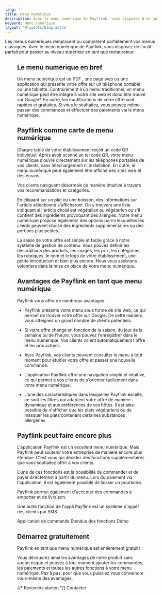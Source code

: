```yaml
---
lang: fr
title: Menu numérique
description: Avec le menu numérique de Payflink, vous disposez d'un outil flexible et puissant pour représenter de manière optimale l'offre de votre restaurant, bar ou de votre café.
keyword: Menu numérique
layout: '@layouts/Blog.astro'
---
```



Les menus numériques remplacent ou complètent parfaitement vos menus classiques. Avec le menu numérique de Payflink, vous disposez de l'outil parfait pour passer au niveau supérieur en tant que restaurateur.

<Figure
  caption="Menu numérique"
  src={import('../../images/restaurant-bestell-app.png')}
/>

## Le menu numérique en bref

Un menu numérique est un PDF , une page web ou une application qui présente votre offre sur un téléphone portable ou une tablette. Contrairement à un menu traditionnel, un menu numérique peut être intégré à votre site web et donc être trouvé sur Google*. En outre, les modifications de votre offre sont rapides et gratuites. Si vous le souhaitez, vous pouvez même passer des commandes et effectuer des paiements via le menu numérique.

## Payflink comme carte de menu numérique

Chaque table de votre établissement reçoit un code QR individuel. Après avoir scanné un tel code QR, votre menu numérique s'ouvre directement sur les téléphones portables de vos clients, sans téléchargement ni installation. En outre, le menu numérique peut également être affiché des sites web et des écrans.

Vos clients naviguent désormais de manière intuitive à travers vos recommandations et catégories.

En cliquant sur un plat ou une boisson, des informations sur l'article sélectionné s'afficheront. On y trouvera une liste indiquant si l'article choisi est végétalien ou végétarien ou s'il contient des ingrédients provoquant des allergies. Notre menu numérique propose également des options parmi lesquelles les clients peuvent choisir des ingrédients supplémentaires ou des portions plus petites.

La saisie de votre offre est simple et facile grâce à notre système de gestion de contenu. Vous pouvez définir les descriptions des produits, les images, les prix, les catégories, les rubriques, le nom et le logo de votre établissement, une petite introduction et bien plus encore. Nous vous assistons volontiers dans la mise en place de votre menu numérique.

## Avantages de Payflink en tant que menu numérique

Payflink vous offre de nombreux avantages :

- Payflink présente votre menu sous forme de site web, ce qui permet de trouver votre offre sur Google. De cette manière, vous atteignez un grand nombre de clients potentiels.

- Si votre offre change en fonction de la saison, du jour de la semaine ou de l'heure, vous pouvez l'enregistrer dans le menu numérique. Vos clients voient automatiquement l'offre et les prix actuels.

- Avec Payflink, vos clients peuvent consulter le menu à tout moment pour étudier votre offre et passer une nouvelle commande.

- L'application Payflink offre une navigation simple et intuitive, ce qui permet à vos clients de s'orienter facilement dans votre menu numérique.

- L'une des caractéristiques dans lesquelles Payflink excelle, ce sont les filtres qui adaptent votre offre de manière dynamique et aux préférences de vos hôtes. Il est ainsi possible de n'afficher que les plats végétariens ou de masquer les plats contenant certaines substances allergènes.

## Payflink peut faire encore plus

L'application Payflink est un excellent menu numérique. Mais Payflink peut soutenir votre entreprise de manière encore plus étendue. C'est vous qui décidez des fonctions supplémentaires que vous souhaitez offrir à vos clients.

L'une de ces fonctions est la possibilité de commander et de payer directement à partir du menu. Lors du paiement via l'application, il est également possible de laisser un pourboire.

Payflink permet également d'accepter des commandes à emporter et de livraison.

Une autre fonction de l'appli Payflink est un système d'appel des clients par SMS.

<ButtonList>
  <ButtonLink href="/fr/application-de-commande-de-restaurant/">Application de commande</ButtonLink>
  <ButtonLink href="/fr/fonctions/">Étendue des fonctions</ButtonLink>
  <ButtonLink href="/fr/démo/">Démo</ButtonLink>
</ButtonList>

## Démarrez gratuitement

Payflink en tant que menu numérique est entièrement gratuit!

Vous découvrez ainsi les avantages de notre produit sans aucun risque et pouvez à tout moment ajouter les commandes, les paiements et toutes les autres fonctions à votre menu numérique. Pas à pas, pour que vous puissiez vous convaincre vous-même des avantages.

<ButtonList>
  {/* <ButtonLink href="/de/preise/">Kostenlos starten</ButtonLink> */}
  <ButtonLink href="/fr/contacter/">Contacter</ButtonLink>
</ButtonList>

